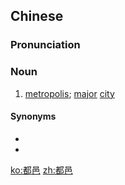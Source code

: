 ==Chinese==
{{zh-forms}}

===Pronunciation===
{{zh-pron
|m=dūyì
|c=dou1 jap1
|cat=n
}}

===Noun===
{{zh-noun}}

# [[metropolis]]; [[major]] [[city]]

====Synonyms====
* {{zh-l|都會}}
* {{zh-l|都市}}

[[ko:都邑]]
[[zh:都邑]]